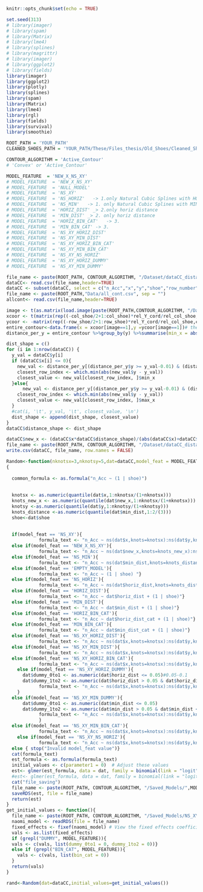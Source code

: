 ```{r setup, include=FALSE}
knitr::opts_chunk$set(echo = TRUE)
```

```{r }
set.seed(313)
# library(imager)
# library(spam)
# library(Matrix)
# library(lme4)
# library(splines)
# library(magrittr)
# library(imager)
# library(ggplot2) 
# library(fields)
library(imager)
library(ggplot2) 
library(plotly)
library(splines)
library(spam)
library(Matrix)
library(lme4)
library(rgl)
library(fields)
library(survival)
library(smoothie) 
```

```{r }
ROOT_PATH = 'YOUR_PATH'
CLEANED_SHOES_PATH = 'YOUR_PATH/These/Files_thesis/Old_Shoes/Cleaned_Shoes/'

CONTOUR_ALGORITHM = 'Active_Contour'
# 'Convex' or 'Active_Contour' 

MODEL_FEATURE  = 'NEW_X_NS_XY'
# MODEL_FEATURE  = 'NEW_X_NS_XY'
# MODEL_FEATURE  = 'NULL_MODEL'
# MODEL_FEATURE  = 'NS_XY'
# MODEL_FEATURE  = 'NS_HORIZ'   -> 1.only Natural Cubic Splines with HORIZ
# MODEL_FEATURE  = 'NS_MIN'   -> 1. only Natural Cubic Splines with MIN DIST
# MODEL_FEATURE  = 'HORIZ_DIST' _> 2.only horiz distance 
# MODEL_FEATURE  = 'MIN_DIST' _> 2. only horiz distance 
# MODEL_FEATURE  = 'HORIZ_BIN_CAT'   -> 3.
# MODEL_FEATURE  = 'MIN_BIN_CAT' -> 3.
# MODEL_FEATURE  = 'NS_XY_HORIZ_DIST'
# MODEL_FEATURE  = 'NS_XY_MIN_DIST'
# MODEL_FEATURE  = 'NS_XY_HORIZ_BIN_CAT'
# MODEL_FEATURE  = 'NS_XY_MIN_BIN_CAT'
# MODEL_FEATURE  = 'NS_XY_NS_HORIZ'
# MODEL_FEATURE  = 'NS_XY_HORIZ_DUMMY'
# MODEL_FEATURE  = 'NS_XY_MIN_DUMMY'


```



```{r }


file_name <- paste(ROOT_PATH, CONTOUR_ALGORITHM, "/Dataset/dataCC_distance.csv", sep = "")
dataCC<- read.csv(file_name,header=TRUE)
dataCC <- subset(dataCC, select = c("n_Acc","x","y","shoe","row_number","horiz_dist"))
file_name <- paste(ROOT_PATH,"Data/all_cont.csv", sep = "")
allcont<- read.csv(file_name,header=TRUE)
```





```{r }

image <- t(as.matrix(load.image(paste(ROOT_PATH,CONTOUR_ALGORITHM, "/Dataset/new_contour_135.png", sep = ""))))
xcoor <- t(matrix(rep((-col_shoe/2+1:col_shoe)*rel_Y_cord/rel_col_shoe,row_shoe),col_shoe,row_shoe))
ycoor <- -matrix(rep((-row_shoe/2+1:row_shoe)*rel_Y_cord/rel_col_shoe,col_shoe),row_shoe,col_shoe)
entire_contour<-data.frame(x = xcoor[image==1],y =ycoor[image==1])# the data 
distance_per_y = entire_contour %>%group_by(y) %>%summarise(min_x = abs(min(x)),max_x = max(x))

dist_shape = c()
for (i in 1:nrow(dataCC)) {
  y_val = dataCC$y[i]
  if (dataCC$x[i] <= 0){
    new_val <- distance_per_y[(distance_per_y$y >= y_val-0.01) & (distance_per_y$y <= y_val+0.01), c('y','min_x')]
    closest_row_index <- which.min(abs(new_val$y - y_val))
    closest_value <- new_val[closest_row_index, ]$min_x
  }else{
      new_val <- distance_per_y[(distance_per_y$y >= y_val-0.01) & (distance_per_y$y <= y_val+0.01), c('y','max_x')]
    closest_row_index <- which.min(abs(new_val$y - y_val))
    closest_value <- new_val[closest_row_index, ]$max_x
  }
  #cat(i, '\t', y_val, '\t', closest_value, '\n')
  dist_shape <- append(dist_shape, closest_value)
}
dataCC$distance_shape <- dist_shape

dataCC$new_x <- (dataCC$x*dataCC$distance_shape)/(abs(dataCC$x)+dataCC$horiz_dist)
file_name <- paste(ROOT_PATH, CONTOUR_ALGORITHM, "/Dataset/dataCC_distance.csv", sep = "")
write.csv(dataCC, file_name, row.names = FALSE)
```

```{r }
Random<-function(nknotsx=3,nknotsy=5,dat=dataCC,model_feat = MODEL_FEATURE, initial_values )
{
  
  common_formula <- as.formula("n_Acc ~ (1 | shoe)")
  
  
  knotsx <- as.numeric(quantile(dat$x,1:nknotsx/(1+nknotsx)))
  knots_new_x <- as.numeric(quantile(dat$new_x,1:nknotsx/(1+nknotsx)))
  knotsy <-as.numeric(quantile(dat$y,1:nknotsy/(1+nknotsy)))
  knots_distance <-as.numeric(quantile(dat$min_dist,1:2/(3)))
  shoe<-dat$shoe
  
  
  if(model_feat == 'NS_XY'){
            formula_text <- "n_Acc ~ ns(dat$x,knots=knotsx):ns(dat$y,knots=knotsy) + (1 | shoe) "}
  else if(model_feat == 'NEW_X_NS_XY'){
            formula_text <- "n_Acc ~ ns(dat$new_x,knots=knots_new_x):ns(dat$y,knots=knotsy) + (1 | shoe) "}
  else if(model_feat == 'NS_MIN'){
            formula_text <- "n_Acc ~ ns(dat$min_dist,knots=knots_distance) + (1 | shoe) "}
  else if(model_feat == 'EMPTY_MODEL'){
            formula_text <- "n_Acc ~ (1 | shoe) "}
  else if(model_feat == 'NS_HORIZ'){
            formula_text <- "n_Acc ~ ns(dat$horiz_dist,knots=knots_distance) + (1 | shoe) "}
  else if(model_feat == 'HORIZ_DIST'){
            formula_text <- "n_Acc ~ dat$horiz_dist + (1 | shoe)"}
  else if(model_feat == 'MIN_DIST'){
            formula_text <- "n_Acc ~ dat$min_dist + (1 | shoe)"}
  else if(model_feat == 'HORIZ_BIN_CAT'){
            formula_text <- "n_Acc ~ dat$horiz_dist_cat + (1 | shoe)"}
  else if(model_feat == 'MIN_BIN_CAT'){
            formula_text <- "n_Acc ~ dat$min_dist_cat + (1 | shoe)"}
  else if(model_feat == 'NS_XY_HORIZ_DIST'){
            formula_text <- "n_Acc ~ ns(dat$x,knots=knotsx):ns(dat$y,knots=knotsy) + dat$horiz_dist + (1 | shoe) "}
  else if(model_feat == 'NS_XY_MIN_DIST'){
            formula_text <- "n_Acc ~ ns(dat$x,knots=knotsx):ns(dat$y,knots=knotsy) + dat$min_dist + (1 | shoe) "}
  else if(model_feat == 'NS_XY_HORIZ_BIN_CAT'){
            formula_text <- "n_Acc ~ ns(dat$x,knots=knotsx):ns(dat$y,knots=knotsy) + dat$horiz_dist_cat + (1 | shoe) "}
    else if(model_feat == 'NS_XY_HORIZ_DUMMY'){
      dat$dummy_0to1 <- as.numeric(dat$horiz_dist <= 0.05)#0.05-0.1
      dat$dummy_1to2 <- as.numeric(dat$horiz_dist > 0.05 & dat$horiz_dist <= 0.1)
            formula_text <- "n_Acc ~ ns(dat$x,knots=knotsx):ns(dat$y,knots=knotsy) + dat$dummy_0to1 + dat$dummy_1to2 +  (1 | shoe) "
    }
  else if(model_feat == 'NS_XY_MIN_DUMMY'){
      dat$dummy_0to1 <- as.numeric(dat$min_dist <= 0.05)
      dat$dummy_1to2 <- as.numeric(dat$min_dist > 0.05 & dat$min_dist <= 0.1)
            formula_text <- "n_Acc ~ ns(dat$x,knots=knotsx):ns(dat$y,knots=knotsy) + dat$dummy_0to1 + dat$dummy_1to2 +  (1 | shoe) "
            }
  else if(model_feat == 'NS_XY_MIN_BIN_CAT'){
            formula_text <- "n_Acc ~ ns(dat$x,knots=knotsx):ns(dat$y,knots=knotsy) + dat$min_dist_cat + (1 | shoe) "}
    else if(model_feat == 'NS_XY_NS_HORIZ'){
            formula_text <- "n_Acc ~ ns(dat$x,knots=knotsx):ns(dat$y,knots=knotsy) + ns(dat$horiz_dist,knots=knots_distance) + (1 | shoe) "}
  else { stop("Invalid model_feat value")}
  cat(formula_text)
  est_formula <- as.formula(formula_text)  
  initial_values <- c(parameter1 = 0)  # Adjust these values
  est<- glmer(est_formula, data = dat, family = binomial(link = "logit"), control =glmerControl(optimizer="nlminbwrap"))#,  start = initial_values)
  #est<- glmer(est_formula, data = dat, family = binomial(link = "logit"), control =glmerControl(optimizer="bobyqa"))nlminbwrap
  cat("file_saving")
  file_name <- paste(ROOT_PATH, CONTOUR_ALGORITHM, "/Saved_Models/",MODEL_FEATURE,"_RELATIVE.rds", sep = "")
  saveRDS(est, file = file_name)
  return(est)
}
get_initial_values <- function(){
  file_name <- paste(ROOT_PATH, CONTOUR_ALGORITHM, "/Saved_Models/NS_XY.rds", sep = "")
  naomi_model <- readRDS(file = file_name)
  fixed_effects <- fixef(naomi_model) # View the fixed effects coefficients print(fixed_effects) 
  vals <- as.list(fixed_effects)
  if (grepl("DUMMY", MODEL_FEATURE)){ 
  vals <- c(vals, list(dummy_0to1 = 0, dummy_1to2 = 0))}
  else if (grepl("BIN_CAT", MODEL_FEATURE)){
    vals <- c(vals, list(bin_cat = 0))
  }
  return(vals) 
}

rand<-Random(dat=dataCC,initial_values=get_initial_values())
```


  

